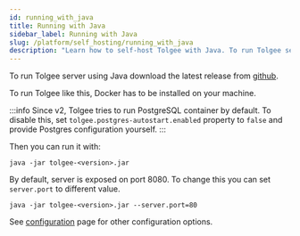 ```yaml
---
id: running_with_java
title: Running with Java
sidebar_label: Running with Java
slug: /platform/self_hosting/running_with_java
description: "Learn how to self-host Tolgee with Java. To run Tolgee server using Java download the latest release from github."
---
```


To run Tolgee server using Java download the latest release from
[github](https://github.com/tolgee/server/releases).

To run Tolgee like this, Docker has to be installed on your machine.

:::info
Since v2, Tolgee tries to run PostgreSQL container by default.
To disable this, set `tolgee.postgres-autostart.enabled` property to `false` and provide Postgres configuration yourself.
:::

Then you can run it with:
```
java -jar tolgee-<version>.jar
```

By default, server is exposed on port 8080. To change this you can set `server.port` to different value.
```
java -jar tolgee-<version>.jar --server.port=80
```
See [configuration](configuration) page for other configuration options.
